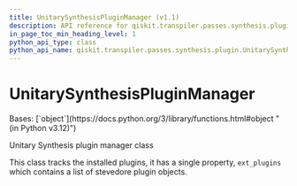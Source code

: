 ```yaml
---
title: UnitarySynthesisPluginManager (v1.1)
description: API reference for qiskit.transpiler.passes.synthesis.plugin.UnitarySynthesisPluginManager in qiskit v1.1
in_page_toc_min_heading_level: 1
python_api_type: class
python_api_name: qiskit.transpiler.passes.synthesis.plugin.UnitarySynthesisPluginManager
---
```


# UnitarySynthesisPluginManager

<Class id="qiskit.transpiler.passes.synthesis.plugin.UnitarySynthesisPluginManager" isDedicatedPage={true} github="https://github.com/Qiskit/qiskit/tree/stable/1.1/qiskit/transpiler/passes/synthesis/plugin.py#L634-L644" signature="qiskit.transpiler.passes.synthesis.plugin.UnitarySynthesisPluginManager" modifiers="class">
  Bases: [`object`](https://docs.python.org/3/library/functions.html#object "(in Python v3.12)")

  Unitary Synthesis plugin manager class

  This class tracks the installed plugins, it has a single property, `ext_plugins` which contains a list of stevedore plugin objects.
</Class>


